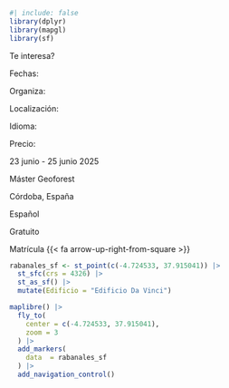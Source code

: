 
```r
#| include: false
library(dplyr)
library(mapgl)
library(sf)
```


::::::::::: mapcard
:::::::::: grid
::::::::: {.g-col-12 .g-col-lg-6}
::: mapcard__title
Te interesa?
:::

:::::: grid
::: {.g-col-4 .mapcard__opts}
Fechas:

Organiza:

Localización:

Idioma:

Precio:
:::

::: {.g-col-8 .mapcard__answ}
23 junio - 25 junio 2025

Máster Geoforest

Córdoba, España

Español

Gratuito
:::

::: {.g-col-12 .mapcard__btn .btn onclick="window.open('https://hdzvlf-adrian-cidre0gonz0lez.shinyapps.io/SSBD-matricula/', '_blank')"}
Matrícula {{< fa arrow-up-right-from-square >}}
:::

::::::

:::::::::

::: {.g-col-12 .g-col-lg-6 .mapcard__map}
```r
rabanales_sf <- st_point(c(-4.724533, 37.915041)) |> 
  st_sfc(crs = 4326) |> 
  st_as_sf() |> 
  mutate(Edificio = "Edificio Da Vinci")

maplibre() |> 
  fly_to(
    center = c(-4.724533, 37.915041),
    zoom = 3
  ) |>
  add_markers(
    data  = rabanales_sf
  ) |>
  add_navigation_control()
```
:::
::::::::::
:::::::::::
